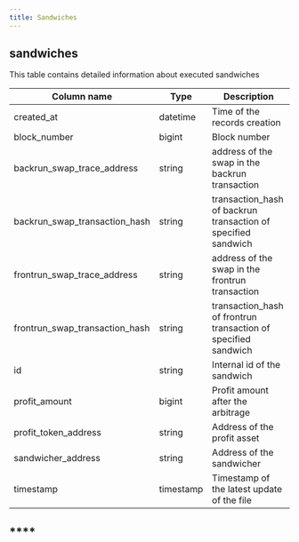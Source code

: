 ```yaml
---
title: Sandwiches
---
```


## **sandwiches**

This table contains detailed information about executed sandwiches

| **Column name**                   | **Type**  | **Description**                                                 |
| --------------------------------- | --------- | --------------------------------------------------------------- |
| created\_at                       | datetime  | Time of the records creation                                    |
| block\_number                     | bigint    | Block number                                                    |
| backrun\_swap\_trace\_address     | string    | address of the swap in the backrun transaction                  |
| backrun\_swap\_transaction\_hash  | string    | transaction\_hash of backrun transaction of specified sandwich  |
| frontrun\_swap\_trace\_address    | string    | address of the swap in the frontrun transaction                 |
| frontrun\_swap\_transaction\_hash | string    | transaction\_hash of frontrun transaction of specified sandwich |
| id                                | string    | Internal id of the sandwich                                     |
| profit\_amount                    | bigint    | Profit amount after the arbitrage                               |
| profit\_token\_address            | string    | Address of the profit asset                                     |
| sandwicher\_address               | string    | Address of the sandwicher                                       |
| timestamp                         | timestamp | Timestamp of the latest update of the file                      |

## \*\*\*\*
